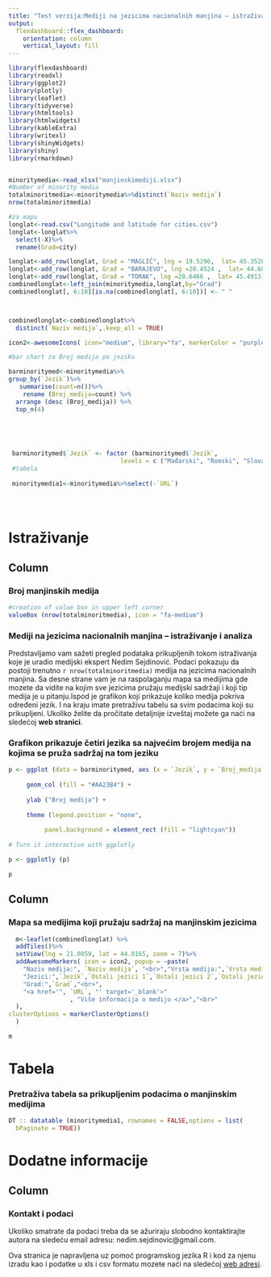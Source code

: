 ```yaml
---
title: "Test verzija:Mediji na jezicima nacionalnih manjina – istraživanje i analiza"
output: 
  flexdashboard::flex_dashboard:
    orientation: column
    vertical_layout: fill
---
```


```r
library(flexdashboard)
library(readxl)
library(ggplot2)
library(plotly)
library(leaflet)
library(tidyverse)
library(htmltools)
library(htmlwidgets)
library(kableExtra)
library(writexl)
library(shinyWidgets)
library(shiny)
library(rmarkdown)


minoritymedia<-read_xlsx("manjinskimediji.xlsx")
#Number of minority media
totalminoritmedia<-minoritymedia%>%distinct(`Naziv medija`)
nrow(totalminoritmedia)

#za mapu
longlat<-read.csv("Longitude and latitude for cities.csv")
longlat<-longlat%>%
  select(-X)%>%
  rename(Grad=city)

longlat<-add_row(longlat, Grad = "MAGLIĆ", lng = 19.5296,  lat= 45.3528)
longlat<-add_row(longlat, Grad = "BARAJEVO", lng =20.4524 ,  lat= 44.6035)
longlat<-add_row(longlat, Grad = "TORAK", lng =20.6466 ,  lat= 45.4913)
combinedlonglat<-left_join(minoritymedia,longlat,by="Grad")
combinedlonglat[, 6:10][is.na(combinedlonglat[, 6:10])] <- " "



combinedlonglat<-combinedlonglat%>%
  distinct(`Naziv medija`,.keep_all = TRUE)

icon2<-awesomeIcons( icon="medium", library="fa", markerColor = "purple")

#bar chart za Broj medija po jeziku

barminoritymed<-minoritymedia%>%
group_by(`Jezik`)%>%
   summarise(count=n())%>%
    rename (Broj_medija=count) %>%
  arrange (desc (Broj_medija)) %>%
  top_n(4)
  

  
   

 barminoritymed$`Jezik` <- factor (barminoritymed$`Jezik`,
                               levels = c ("Mađarski", "Romski", "Slovački","Albanski"))
 #tabela 
 
 minoritymedia1<-minoritymedia%>%select(-`URL`)
 

 
```

Istraživanje
=================================================================

Column {data-width=500}
-----------------------------------------------------------------------
### Broj manjinskih medija {data-height=150} 
```r
#creation of value box in upper left corner
valueBox (nrow(totalminoritmedia), icon = "fa-medium")
```

### **Mediji na jezicima nacionalnih manjina – istraživanje i analiza** {data-height=350, align=justify}

Predstavljamo vam sažeti pregled podataka prikupljenih tokom istraživanja koje je uradio medijski ekspert Nedim Sejdinović. Podaci pokazuju da postoji trenutno `r nrow(totalminoritmedia)` medija na jezicima nacionalnih manjina. Sa desne strane vam je na raspolaganju mapa sa medijima gde mozete da vidite na kojim sve jezicima pružaju medijski sadržaji i koji tip medija je u pitanju.Ispod je grafikon koji prikazuje koliko medija pokriva određeni jezik. I na kraju imate pretraživu tabelu sa svim podacima koji su prikupljeni. Ukoliko želite da pročitate detaljnije izveštaj možete ga naći na sledećoj **web stranici**.  


### **Grafikon prikazuje četiri jezika sa najvećim brojem medija na kojima se pruža sadržaj na tom jeziku** {data-height=500}
```r
p <- ggplot (data = barminoritymed, aes (x = `Jezik`, y = `Broj_medija`))+
  
     geom_col (fill = "#AA23B4") +
  
     ylab ("Broj medija") +
  
     theme (legend.position = "none",
            
          panel.background = element_rect (fill = "lightcyan"))
  
# Turn it interactive with ggplotly

p <- ggplotly (p)

p
```

Column {data-width=500}
-----------------------------------------------------------------------
### **Mapa sa medijima koji pružaju sadržaj na manjinskim jezicima** 

```r

  m<-leaflet(combinedlonglat) %>% 
  addTiles()%>%
  setView(lng = 21.0059, lat = 44.0165, zoom = 7)%>%
  addAwesomeMarkers( icon = icon2, popup = ~paste(
    "Naziv medija:", `Naziv medija`, "<br>","Vrsta medija:",`Vrsta medija`, "<br>",
    "Jezici:",`Jezik`,`Ostali jezici 1`,`Ostali jezici 2`,`Ostali jezici 3`,`Ostali jezici 4`,`Ostali jezici 5`,"<br>",
    "Grad:",`Grad`,"<br>",
    "<a href='", `URL`, "' target='_blank'>"
                 , "Više informacija o mediju </a>","<br>"
  ),
clusterOptions = markerClusterOptions()
  )

m

```

Tabela
=============================================

### **Pretraživa tabela sa prikupljenim podacima o manjinskim medijima**

```r
DT :: datatable (minoritymedia1, rownames = FALSE,options = list(
  bPaginate = TRUE))
```




Dodatne informacije
=============================================

Column {data-width=1000}
-----------------------------------------------------------------------
### **Kontakt i podaci** {data-height=1000, align=justify}

Ukoliko smatrate da podaci treba da se ažuriraju slobodno kontaktirajte autora na sledeću email adresu: nedim.sejdinovic@gmail.com. 

Ova stranica je napravljena uz pomoć programskog jezika R i kod za njenu izradu kao i podatke u xls i csv formatu mozete naći na sledećoj [web adresi](https://github.com/tixwitchy/Minority-media).







